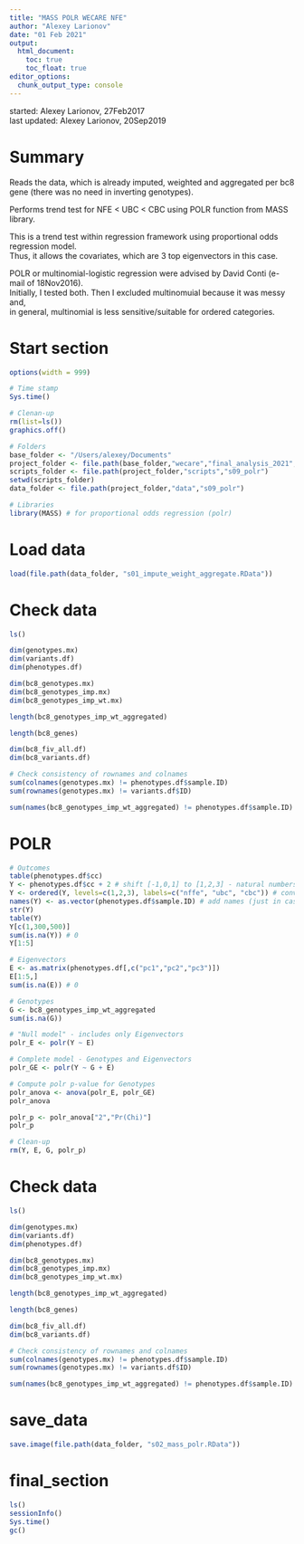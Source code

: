 ```yaml
---
title: "MASS POLR WECARE NFE"
author: "Alexey Larionov"
date: "01 Feb 2021"
output:
  html_document:
    toc: true
    toc_float: true
editor_options:
  chunk_output_type: console
---
```


started: Alexey Larionov, 27Feb2017  
last updated: Alexey Larionov, 20Sep2019  

# Summary

Reads the data, which is already imputed, weighted and aggregated per bc8 gene (there was no need in inverting genotypes).  

Performs trend test for NFE < UBC < CBC using POLR function from MASS library.  

This is a trend test within regression framework using proportional odds regression model.  
Thus, it allows the covariates, which are 3 top eigenvectors in this case.  

POLR or multinomial-logistic regression were advised by David Conti (e-mail of 18Nov2016).  
Initially, I tested both.  Then I excluded multinomuial because it was messy and,  
in general, multinomial is less sensitive/suitable for ordered categories.  

# Start section

<style>
pre {
  overflow-x: auto;
}
pre code {
  word-wrap: normal;
  white-space: pre;
}
</style>

```r
options(width = 999)
```

```r

# Time stamp
Sys.time()

# Clenan-up
rm(list=ls())
graphics.off()

# Folders
base_folder <- "/Users/alexey/Documents"
project_folder <- file.path(base_folder,"wecare","final_analysis_2021","reanalysis_wo_danish_2021","s02_wes_wecare_nfe")
scripts_folder <- file.path(project_folder,"scripts","s09_polr")
setwd(scripts_folder)
data_folder <- file.path(project_folder,"data","s09_polr")

# Libraries
library(MASS) # for proportional odds regression (polr)

```

# Load data

```r

load(file.path(data_folder, "s01_impute_weight_aggregate.RData"))

```

# Check data

```r

ls()

dim(genotypes.mx)
dim(variants.df)
dim(phenotypes.df)

dim(bc8_genotypes.mx)
dim(bc8_genotypes_imp.mx)
dim(bc8_genotypes_imp_wt.mx)

length(bc8_genotypes_imp_wt_aggregated)

length(bc8_genes)

dim(bc8_fiv_all.df)
dim(bc8_variants.df)

# Check consistency of rownames and colnames
sum(colnames(genotypes.mx) != phenotypes.df$sample.ID)
sum(rownames(genotypes.mx) != variants.df$ID)

sum(names(bc8_genotypes_imp_wt_aggregated) != phenotypes.df$sample.ID)

```

# POLR

```r

# Outcomes
table(phenotypes.df$cc)
Y <- phenotypes.df$cc + 2 # shift [-1,0,1] to [1,2,3] - natural numbers may better fit to ordered factors later  
Y <- ordered(Y, levels=c(1,2,3), labels=c("nffe", "ubc", "cbc")) # convert to ordered factor
names(Y) <- as.vector(phenotypes.df$sample.ID) # add names (just in case)
str(Y)
table(Y)
Y[c(1,300,500)]
sum(is.na(Y)) # 0
Y[1:5]

# Eigenvectors
E <- as.matrix(phenotypes.df[,c("pc1","pc2","pc3")])  
E[1:5,]
sum(is.na(E)) # 0

# Genotypes
G <- bc8_genotypes_imp_wt_aggregated
sum(is.na(G))

# "Null model" - includes only Eigenvectors
polr_E <- polr(Y ~ E)

# Complete model - Genotypes and Eigenvectors
polr_GE <- polr(Y ~ G + E)

# Compute polr p-value for Genotypes
polr_anova <- anova(polr_E, polr_GE)
polr_anova

polr_p <- polr_anova["2","Pr(Chi)"]
polr_p

# Clean-up
rm(Y, E, G, polr_p)

```

# Check data

```r

ls()

dim(genotypes.mx)
dim(variants.df)
dim(phenotypes.df)

dim(bc8_genotypes.mx)
dim(bc8_genotypes_imp.mx)
dim(bc8_genotypes_imp_wt.mx)

length(bc8_genotypes_imp_wt_aggregated)

length(bc8_genes)

dim(bc8_fiv_all.df)
dim(bc8_variants.df)

# Check consistency of rownames and colnames
sum(colnames(genotypes.mx) != phenotypes.df$sample.ID)
sum(rownames(genotypes.mx) != variants.df$ID)

sum(names(bc8_genotypes_imp_wt_aggregated) != phenotypes.df$sample.ID)

```

# save_data

```r

save.image(file.path(data_folder, "s02_mass_polr.RData"))

```

# final_section

```r

ls()
sessionInfo()
Sys.time()
gc()

```
